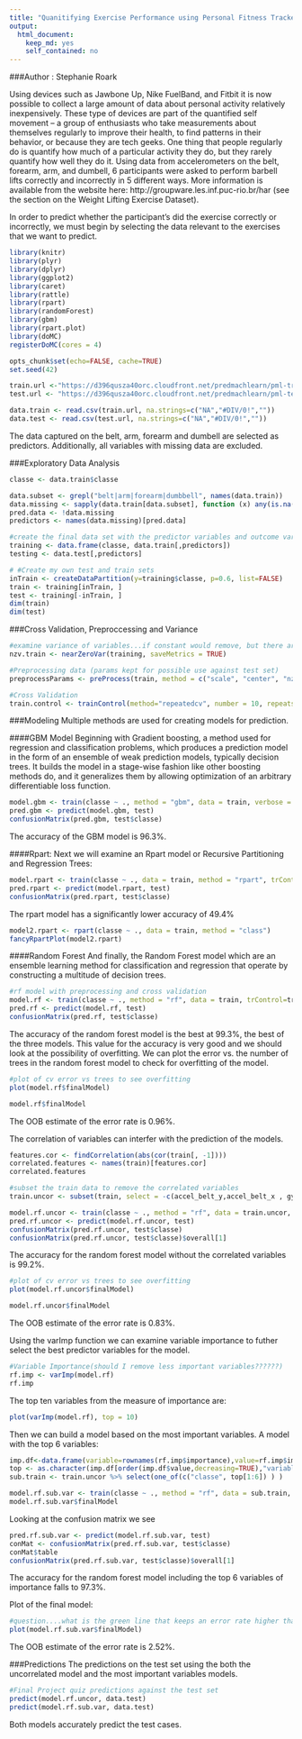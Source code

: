 ```yaml
---
title: "Quanitifying Exercise Performance using Personal Fitness Tracker Data"
output: 
  html_document: 
    keep_md: yes
    self_contained: no
---
```


###Author : Stephanie Roark

Using devices such as Jawbone Up, Nike FuelBand, and Fitbit it is now possible to collect a large amount of data about personal activity relatively inexpensively. These type of devices are part of the quantified self movement – a group of enthusiasts who take measurements about themselves regularly to improve their health, to find patterns in their behavior, or because they are tech geeks. One thing that people regularly do is quantify how much of a particular activity they do, but they rarely quantify how well they do it. Using data from accelerometers on the belt, forearm, arm, and dumbell, 6 participants were asked to perform barbell lifts correctly and incorrectly in 5 different ways. More information is available from the website here: http://groupware.les.inf.puc-rio.br/har (see the section on the Weight Lifting Exercise Dataset).

In order to predict whether the participant's did the exercise correctly or incorrectly, we must begin by selecting the data relevant to the exercises that we want to predict.

```r
library(knitr)
library(plyr)
library(dplyr)
library(ggplot2)
library(caret)
library(rattle)
library(rpart)
library(randomForest)
library(gbm)
library(rpart.plot)
library(doMC)
registerDoMC(cores = 4)

opts_chunk$set(echo=FALSE, cache=TRUE)
set.seed(42)

train.url <-"https://d396qusza40orc.cloudfront.net/predmachlearn/pml-training.csv"
test.url <- "https://d396qusza40orc.cloudfront.net/predmachlearn/pml-testing.csv"

data.train <- read.csv(train.url, na.strings=c("NA","#DIV/0!",""))
data.test <- read.csv(test.url, na.strings=c("NA","#DIV/0!",""))

```

The data captured on the belt, arm, forearm and dumbell are selected as predictors. Additionally, all variables with missing data are excluded.

###Exploratory Data Analysis

```r
classe <- data.train$classe

data.subset <- grepl("belt|arm|forearm|dumbbell", names(data.train))
data.missing <- sapply(data.train[data.subset], function (x) any(is.na(x) | x == ""))
pred.data <- !data.missing
predictors <- names(data.missing)[pred.data]

#create the final data set with the predictor variables and outcome variable
training <- data.frame(classe, data.train[,predictors])
testing <- data.test[,predictors]

# #Create my own test and train sets    
inTrain <- createDataPartition(y=training$classe, p=0.6, list=FALSE)
train <- training[inTrain, ]
test <- training[-inTrain, ]
dim(train)
dim(test)
```

###Cross Validation, Preproccessing and Variance

```r
#examine variance of variables...if constant would remove, but there are no constant vars
nzv.train <- nearZeroVar(training, saveMetrics = TRUE)

#Preprocessing data (params kept for possible use against test set)
preprocessParams <- preProcess(train, method = c("scale", "center", "nzv"))

#Cross Validation
train.control <- trainControl(method="repeatedcv", number = 10, repeats= 5)

```

###Modeling 
Multiple methods are used for creating models for prediction.

####GBM Model
Beginning with Gradient boosting, a method used for regression and classification problems, which produces a prediction model in the form of an ensemble of weak prediction models, typically decision trees. It builds the model in a stage-wise fashion like other boosting methods do, and it generalizes them by allowing optimization of an arbitrary differentiable loss function.

```r
model.gbm <- train(classe ~ ., method = "gbm", data = train, verbose = FALSE, trControl=train.control, preProcess=c("center", "scale", "nzv"))
pred.gbm <- predict(model.gbm, test)
confusionMatrix(pred.gbm, test$classe)
```

The accuracy of the GBM model is 96.3%.

####Rpart:
Next we will examine an Rpart model or Recursive Partitioning and Regression Trees:

```r
model.rpart <- train(classe ~ ., data = train, method = "rpart", trControl=train.control, preProcess=c("center", "scale", "nzv"))
pred.rpart <- predict(model.rpart, test)
confusionMatrix(pred.rpart, test$classe)
```

The rpart model has a significantly lower accuracy of 49.4%

```r
model2.rpart <- rpart(classe ~ ., data = train, method = "class")
fancyRpartPlot(model2.rpart)
```

####Random Forest
And finally, the Random Forest model which are an ensemble learning method for classification and regression that operate by constructing a multitude of decision trees.

```r
#rf model with preprocessing and cross validation
model.rf <- train(classe ~ ., method = "rf", data = train, trControl=train.control, preProcess=c("center", "scale", "nzv"), allowParallel=TRUE)
pred.rf <- predict(model.rf, test)
confusionMatrix(pred.rf, test$classe)
```

The accuracy of the random forest model is the best at 99.3%, the best of the three models. This value for the accuracy is very good and we should look at the possibility of overfitting.
We can plot the error vs. the number of trees in the random forest model to check for overfitting of the model.

```r
#plot of cv error vs trees to see overfitting
plot(model.rf$finalModel)

model.rf$finalModel
```

The OOB estimate of the error rate is 0.96%.

The correlation of variables can interfer with the prediction of the models. 

```r
features.cor <- findCorrelation(abs(cor(train[, -1])))
correlated.features <- names(train)[features.cor]
correlated.features

#subset the train data to remove the correlated variables
train.uncor <- subset(train, select = -c(accel_belt_y,accel_belt_x , gyros_belt_z, total_accel_dumbbell, gyros_dumbbell_y, total_accel_arm))

model.rf.uncor <- train(classe ~ ., method = "rf", data = train.uncor, trControl=train.control, preProcess=c("center", "scale", "nzv"), allowParallel=TRUE )
pred.rf.uncor <- predict(model.rf.uncor, test)
confusionMatrix(pred.rf.uncor, test$classe)
confusionMatrix(pred.rf.uncor, test$classe)$overall[1]
```

The accuracy for the random forest model without the correlated variables is 99.2%.

```r
#plot of cv error vs trees to see overfitting
plot(model.rf.uncor$finalModel)

model.rf.uncor$finalModel
```

The OOB estimate of the error rate is 0.83%.

Using the varImp function we can examine variable importance to futher select the best predictor variables for the model.

```r
#Variable Importance(should I remove less important variables??????)
rf.imp <- varImp(model.rf)
rf.imp
```

The top ten variables from the measure of importance are:

```r
plot(varImp(model.rf), top = 10)

```

Then we can build a model based on the most important variables. 
A model with the top 6 variables:

```r
imp.df<-data.frame(variable=rownames(rf.imp$importance),value=rf.imp$importance$Overall)
top <- as.character(imp.df[order(imp.df$value,decreasing=TRUE),"variable"])
sub.train <- train.uncor %>% select(one_of(c("classe", top[1:6]) ) )

model.rf.sub.var <- train(classe ~ ., method = "rf", data = sub.train, trControl=train.control, preProcess=c("center", "scale", "nzv"), allowParallel=TRUE )
model.rf.sub.var$finalModel
```

Looking at the confusion matrix we see

```r
pred.rf.sub.var <- predict(model.rf.sub.var, test)
conMat <- confusionMatrix(pred.rf.sub.var, test$classe)
conMat$table
confusionMatrix(pred.rf.sub.var, test$classe)$overall[1]
```

The accuracy for the random forest model including the top 6 variables of importance falls to 97.3%.

Plot of the final model:

```r
#question....what is the green line that keeps an error rate higher than the others
plot(model.rf.sub.var$finalModel)
```

The OOB estimate of the error rate is 2.52%.

###Predictions
The predictions on the test set using the both the uncorrelated model and the most important variables models.

```r
#Final Project quiz predictions against the test set 
predict(model.rf.uncor, data.test)
predict(model.rf.sub.var, data.test)

```

Both models accurately predict the test cases.